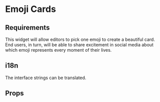 
<Meta
  title="Widgets/Emoji Cards/Widget"
  decorators={[storyWithTranslation()]}
/>

# Emoji Cards

## Requirements

This widget will allow editors to pick one emoji to create a beautiful card. End
users, in turn, will be able to share excitement in social media about which
emoji represents every moment of their lives.

<Story id="widgets-emoji-cards-components--plus-one" />

<Story id="widgets-emoji-cards-components--cat" />

## i18n

The interface strings can be translated.

<Story id="widgets-emoji-cards-components--spanish" />

## Props

<ArgsTable of={EmojiCards} />
